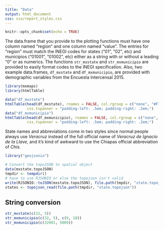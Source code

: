 ```yaml
---
title: "Data"
output: html_document
css: css/report_styles.css
---
```


```r
knitr::opts_chunk$set(echo = TRUE)
```

The data.frame that you provide to the plotting functions must have one column named "region" and one column named "value". The entries for "region" must match the INEGI codes for states ("01", "02", etc) and municipios ("01001", "01002", etc) either as a string with or without a leading "0" or as numerics. The functions `str_mxstate` and `str_mxmunicipio` are provided to easily format codes to the INEGI specification. Also, two example data.frames, `df_mxstate` and `df_mxmunicipio`, are provided with demographic variables from the Encuesta Intercensal 2015.

```r
library(mxmaps)
library(htmlTable)

data("df_mxstate")
htmlTable(head(df_mxstate), rnames = FALSE, col.rgroup = c("none", "#F7F7F7"),
          css.tspanner = "padding-left: .5em; padding-right: .2em;")
data("df_mxmunicipio")
htmlTable(head(df_mxmunicipio), rnames = FALSE, col.rgroup = c("none", "#F7F7F7"),
          css.tspanner = "padding-left: .5em; padding-right: .2em;")
```

State names and abbreviations come in two styles since normal people always use _Veracruz_ instead of the full official name of _Veracruz de Ignacio de la Llave_, and it's kind of awkward to use the Chiapas official abbreviation of _Chis._

```r
library("geojsonio")

# Convert the topoJSON to spatial object
data(mxstate.topoJSON)
tmpdir <- tempdir()
# have to use RJSONIO or else the topojson isn't valid
write(RJSONIO::toJSON(mxstate.topoJSON), file.path(tmpdir, "state.topojson"))
states <- topojson_read(file.path(tmpdir, "state.topojson"))
```

## String conversion

```r
str_mxstate(c(32, 5))
str_mxmunicipio(c(32, 5), c(9, 18))
str_mxmunicipio(c(32001, 5009))
```

